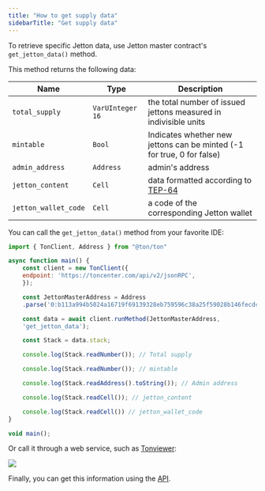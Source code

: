 ```yaml
---
title: "How to get supply data"
sidebarTitle: "Get supply data"
---
```



To retrieve specific Jetton data, use Jetton master contract's `get_jetton_data()` method.

This method returns the following data:

| Name                 | Type             | Description                                                                                                               |
| -------------------- | ---------------- | ------------------------------------------------------------------------------------------------------------------------- |
| `total_supply`       | `VarUInteger 16` | the total number of issued jettons measured in indivisible units                                                          |
| `mintable`           | `Bool`           | Indicates whether new jettons can be minted (-1 for true, 0 for false)                                                    |
| `admin_address`      | `Address`        | admin's address                                                                                                           |
| `jetton_content`     | `Cell`           | data formatted according to [TEP-64](https://github.com/ton-blockchain/TEPs/blob/master/text/0064-token-data-standard.md) |
| `jetton_wallet_code` | `Cell`           | a code of the corresponding Jetton wallet                                                                                 |

You can call the `get_jetton_data()` method from your favorite IDE:

```javascript
import { TonClient, Address } from "@ton/ton"

async function main() {
    const client = new TonClient({
    endpoint: 'https://toncenter.com/api/v2/jsonRPC',
    });

    const JettonMasterAddress = Address
    .parse('0:b113a994b5024a16719f69139328eb759596c38a25f59028b146fecdc3621dfe');

    const data = await client.runMethod(JettonMasterAddress,
    'get_jetton_data');

    const Stack = data.stack;

    console.log(Stack.readNumber()); // Total supply

    console.log(Stack.readNumber()); // mintable

    console.log(Stack.readAddress().toString()); // Admin address

    console.log(Stack.readCell()); // jetton_content

    console.log(Stack.readCell()) // jetton_wallet_code
}

void main();
```

Or call it through a web service, such as [Tonviewer](https://tonviewer.com/EQDmVdCZ2SALvyfCDVlPLr0hoPhUxgjNFtTAxemz9V_C5wbN?section=method):

<Image
  src="/resources/images/tonviewer/jetton-data.png"
  darkSrc="/resources/images/tonviewer/jetton-data-dark.png"
/>

Finally, you can get this information using the [API](/ecosystem/rpc/overview.mdx).
